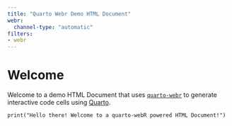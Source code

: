 ```yaml
---
title: "Quarto Webr Demo HTML Document"
webr:
  channel-type: "automatic"
filters:
- webr
---
```


# Welcome

Welcome to a demo HTML Document that uses [`quarto-webr`](https://github.com/coatless/quarto-webr) to generate interactive code cells using [Quarto](https://quarto.org).

```webr-r
print("Hello there! Welcome to a quarto-webR powered HTML Document!")
```

